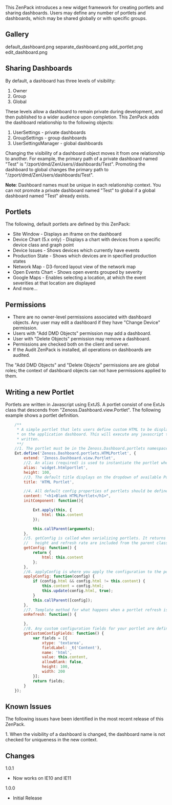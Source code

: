 This ZenPack introduces a new widget framework for creating portlets and sharing dashboards. Users may define any number of portlets and dashboards, which may be shared globally or with specific groups. 
== Gallery ==
<gallery widths=250px heights=127px>
default_dashboard.png
separate_dashboard.png
add_portlet.png
edit_dashboard.png
</gallery>

== Sharing Dashboards  ==
By default, a dashboard has three levels of visibility:
# Owner
# Group
# Global
These levels allow a dashboard to remain private during development, and
then published to a wider audience upon completion. This ZenPack adds the dashboard relationship to the following objects:
# UserSettings - private dashboards
# GroupSettings - group dashboards
# UserSettingsManager - global dashboards


Changing the visibility of a dashboard object moves it from one relationship to another. 
For example, the primary path of a private dashboard named "Test" is "/zport/dmd/ZenUsers/<USERID>/dashboards/Test". 
Promoting the dashboard to global changes the primary path to "/zport/dmd/ZenUsers/dashboards/Test". 


'''Note''': Dashboard names must be unique in each relationship context.
You can not promote a private dashboard named "Test" to global if
a global dashboard named "Test" already exists.

== Portlets ==
The following, default portlets are defined by this ZenPack:
* Site Window - Displays an iframe on the dashboard
* Device Chart (5.x only) - Displays a chart with devices from a specific device class and graph point
* Device Issues - Shows devices which currently have events
* Production State - Shows which devices are in specified production states
* Network Map - D3-forced layout view of the network map
* Open Events Chart - Shows open events grouped by severity
* Google Maps - Enables selecting a location, at which the event severities at that location are displayed
* And more...

== Permissions ==
* There are no owner-level permissions associated with dashboard objects. Any user may edit a dashboard if they have "Change Device" permission. 
* Users with "Add DMD Objects" permission may add a dashboard.
* User with "Delete Objects" permission may remove a dashboard.
* Permissions are checked both on the client and server. 
* If the Audit ZenPack is installed, all operations on dashboards are audited.

The "Add DMD Objects" and "Delete Objects" permissions are are global roles; the context of dashboard objects can not have permissions applied to them.

== Writing a new Portlet ==

Portlets are written in Javascript using ExtJS. A portlet consist of one ExtJs class that descends from "Zenoss.Dashboard.view.Portlet". The following example shows a portlet definition.

<syntaxhighlight lang="javascript">
    /**
     * A simple portlet that lets users define custom HTML to be displayed
     * on the application dashboard. This will execute any javascript that is
     * written.
     **/
    //1. The portlet must be in the Zenoss.Dashboard.portlets namespace, in which everything is assumed to be a portlet.
    Ext.define('Zenoss.Dashboard.portlets.HTMLPortlet', {
        extend: 'Zenoss.Dashboard.view.Portlet',
        //2. An alias (required) is used to instantiate the portlet when the dashboard is rendered        
        alias: 'widget.htmlportlet',
        height: 100,
        //3. The default title displays on the dropdown of available Portlets
        title: 'HTML Portlet',

        //4. All default config properties of portlets should be defined on the class
        content: "<h1>Blank HTMLPortlet</h1>",
        initComponent: function(){

            Ext.apply(this, {
                html: this.content
            });

            this.callParent(arguments);
        },
        //5. getConfig is called when serializing portlets. It returns the options that are saved on the portlet.
        //   height and refresh rate are included from the parent class
        getConfig: function() {
            return {
                html: this.content
            };
        },
        //6. applyConfig is where you apply the configuration to the portlet. This can include updating stores and content.
        applyConfig: function(config) {
            if (config.html && config.html != this.content) {
                this.content = config.html;
                this.update(config.html, true);
            }
            this.callParent([config]);
        },
        //7. Template method for what happens when a portlet refresh is requested.
        onRefresh: function() {

        },
        //8. Any custom configuration fields for your portlet are defined here. The caller expects an array in return.
        getCustomConfigFields: function() {
            var fields = [{
                xtype: 'textarea',
                fieldLabel: _t('Content'),
                name: 'html',
                value: this.content,
                allowBlank: false,
                height: 100,
                width: 200
            }];
            return fields;
        }
    });
</syntaxhighlight>

== Known Issues ==


The following issues have been identified in the most recent release of this ZenPack.


1. When the visibility of a dashboard is changed, the dashboard name is not checked for uniqueness in the new context.




== Changes ==
;1.0.1
* Now works on IE10 and IE11
;1.0.0
* Initial Release

